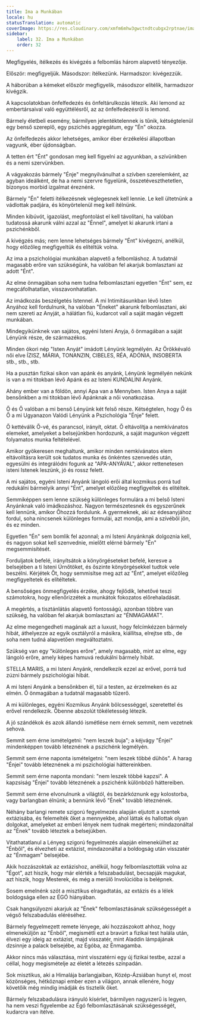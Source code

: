 ```yaml
---
title: Ima a Munkában
locale: hu
statusTranslation: automatic
coverImage: https://res.cloudinary.com/xmfm6mhw3gwctndtcubgx2rptnae/image/upload/v1740468922/small_cover_tratado_de_psicologia_revolucionaria_a4c0dca4e0.webp
sidebar:
    label: 32. Ima a Munkában
    order: 32
---
```

Megfigyelés, ítélkezés és kivégzés a felbomlás három alapvető tényezője.

Először: megfigyeljük. Másodszor: ítélkezünk. Harmadszor: kivégezzük.

A háborúban a kémeket először megfigyelik, másodszor elítélik, harmadszor kivégzik.

A kapcsolatokban önfelfedezés és önfeltárulkozás létezik. Aki lemond az embertársaival való együttélésről, az az önfelfedezésről is lemond.

Bármely életbeli esemény, bármilyen jelentéktelennek is tűnik, kétségtelenül egy benső szereplő, egy pszichés aggregátum, egy "Én" okozza.

Az önfelfedezés akkor lehetséges, amikor éber érzékelési állapotban vagyunk, éber újdonságban.

A tetten ért "Ént" gondosan meg kell figyelni az agyunkban, a szívünkben és a nemi szervünkben.

A vágyakozás bármely "Énje" megnyilvánulhat a szívben szerelemként, az agyban ideálként, de ha a nemi szervre figyelünk, összetéveszthetetlen, bizonyos morbid izgalmat éreznénk.

Bármely "Én" feletti ítélkezésnek véglegesnek kell lennie. Le kell ültetnünk a vádlottak padjára, és könyörtelenül meg kell ítélnünk.

Minden kibúvót, igazolást, megfontolást el kell távolítani, ha valóban tudatossá akarunk válni azzal az "Énnel", amelyet ki akarunk irtani a pszichénkből.

A kivégzés más; nem lenne lehetséges bármely "Ént" kivégezni, anélkül, hogy előzőleg megfigyeltük és elítéltük volna.

Az ima a pszichológiai munkában alapvető a felbomláshoz. A tudatnál magasabb erőre van szükségünk, ha valóban fel akarjuk bomlasztani az adott "Ént".

Az elme önmagában soha nem tudna felbomlasztani egyetlen "Ént" sem, ez megcáfolhatatlan, visszavonhatatlan.

Az imádkozás beszélgetés Istennel. A mi Intimitásunkban lévő Isten Anyához kell fordulnunk, ha valóban "Éneket" akarunk felbomlasztani, aki nem szereti az Anyját, a hálátlan fiú, kudarcot vall a saját magán végzett munkában.

Mindegyikünknek van sajátos, egyéni Isteni Anyja, ő önmagában a saját Lényünk része, de származékos.

Minden ókori nép "Isten Anyát" imádott Lényünk legmélyén. Az Örökkévaló női elve ÍZISZ, MÁRIA, TONANZIN, CIBELES, RÉA, ADÓNIA, INSOBERTA stb., stb., stb.

Ha a pusztán fizikai síkon van apánk és anyánk, Lényünk legmélyén nekünk is van a mi titokban lévő Apánk és az Isteni KUNDALINI Anyánk.

Ahány ember van a földön, annyi Apa van a Mennyben. Isten Anya a saját bensőnkben a mi titokban lévő Apánknak a női vonatkozása.

Ő és Ő valóban a mi benső Lényünk két felső része. Kétségtelen, hogy Ő és Ő a mi Ugyanazon Valódi Lényünk a Pszichológia "Énje" felett.

Ő kettéválik Ő-vé, és parancsol, irányít, oktat. Ő eltávolítja a nemkívánatos elemeket, amelyeket a belsejünkben hordozunk, a saját magunkon végzett folyamatos munka feltételével.

Amikor gyökeresen meghaltunk, amikor minden nemkívánatos elem eltávolításra került sok tudatos munka és önkéntes szenvedés után, egyesülni és integrálódni fogunk az "APA-ANYÁVAL", akkor rettenetesen isteni Istenek leszünk, jó és rossz felett.

A mi sajátos, egyéni Isteni Anyánk lángoló erői által kozmikus porrá tud redukálni bármelyik annyi "Ént", amelyet előzőleg megfigyeltek és elítéltek.

Semmiképpen sem lenne szükség különleges formulára a mi belső Isteni Anyánknak való imádkozáshoz. Nagyon természetesnek és egyszerűnek kell lennünk, amikor Őhozzá fordulunk. A gyermeknek, aki az édesanyjához fordul, soha nincsenek különleges formulái, azt mondja, ami a szívéből jön, és ez minden.

Egyetlen "Én" sem bomlik fel azonnal; a mi Isteni Anyánknak dolgoznia kell, és nagyon sokat kell szenvednie, mielőtt elérné bármely "Én" megsemmisítését.

Forduljatok befelé, irányítsátok a könyörgéseteket befelé, keresve a belsejében a ti Isteni Úrnőtöket, és őszinte könyörgésekkel tudtok vele beszélni. Kérjétek Őt, hogy semmisítse meg azt az "Ént", amelyet előzőleg megfigyeltetek és elítéltetek.

A bensőséges önmegfigyelés érzéke, ahogy fejlődik, lehetővé teszi számotokra, hogy ellenőrizzétek a munkátok fokozatos előrehaladását.

A megértés, a tisztánlátás alapvető fontosságú, azonban többre van szükség, ha valóban fel akarjuk bomlasztani az "ÉNMAGAMAT".

Az elme megengedheti magának azt a luxust, hogy felcímkézzen bármely hibát, áthelyezze az egyik osztályról a másikra, kiállítsa, elrejtse stb., de soha nem tudná alapvetően megváltoztatni.

Szükség van egy "különleges erőre", amely magasabb, mint az elme, egy lángoló erőre, amely képes hamuvá redukálni bármely hibát.

STELLA MARIS, a mi Isteni Anyánk, rendelkezik ezzel az erővel, porrá tud zúzni bármely pszichológiai hibát.

A mi Isteni Anyánk a bensőnkben él, túl a testen, az érzelmeken és az elmén. Ő önmagában a tudatnál magasabb tűzerő.

A mi különleges, egyéni Kozmikus Anyánk bölcsességgel, szeretettel és erővel rendelkezik. Őbenne abszolút tökéletesség létezik.

A jó szándékok és azok állandó ismétlése nem érnek semmit, nem vezetnek sehova.

Semmit sem érne ismételgetni: "nem leszek buja"; a kéjvágy "Énjei" mindenképpen tovább léteznének a pszichénk legmélyén.

Semmit sem érne naponta ismételgetni: "nem leszek többé dühös". A harag "Énjei" tovább léteznének a mi pszichológiai háttereinkben.

Semmit sem érne naponta mondani: "nem leszek többé kapzsi". A kapzsiság "Énjei" tovább léteznének a pszichénk különböző háttereiben.

Semmit sem érne elvonulnunk a világtól, és bezárkóznunk egy kolostorba, vagy barlangban élnünk; a bennünk lévő "Ének" tovább léteznének.

Néhány barlangi remete szigorú fegyelmezés alapján eljutott a szentek extázisába, és felemelték őket a mennyekbe, ahol láttak és hallottak olyan dolgokat, amelyeket az emberi lények nem tudnak megérteni; mindazonáltal az "Ének" tovább léteztek a belsejükben.

Vitathatatlanul a Lényeg szigorú fegyelmezés alapján elmenekülhet az "Énből", és élvezheti az extázist, mindazonáltal a boldogság után visszatér az "Énmagam" belsejébe.

Akik hozzászoktak az extázishoz, anélkül, hogy felbomlasztották volna az "Égot", azt hiszik, hogy már elérték a felszabadulást, becsapják magukat, azt hiszik, hogy Mesterek, és még a merülő Involúcióba is belépnek.

Sosem emelnénk szót a misztikus elragadtatás, az extázis és a lélek boldogsága ellen az ÉGÓ hiányában.

Csak hangsúlyozni akarjuk az "Ének" felbomlasztásának szükségességét a végső felszabadulás eléréséhez.

Bármely fegyelmezett remete lényege, aki hozzászokott ahhoz, hogy elmeneküljön az "Énből", megismétli ezt a bravúrt a fizikai test halála után, élvezi egy ideig az extázist, majd visszatér, mint Aladdin lámpájának dzsinnje a palack belsejébe, az Égóba, az Énmagamba.

Akkor nincs más választása, mint visszatérni egy új fizikai testbe, azzal a céllal, hogy megismételje az életét a létezés színpadán.

Sok misztikus, aki a Himalája barlangjaiban, Közép-Ázsiában hunyt el, most közönséges, hétköznapi ember ezen a világon, annak ellenére, hogy követőik még mindig imádják és tisztelik őket.

Bármely felszabadulásra irányuló kísérlet, bármilyen nagyszerű is legyen, ha nem veszi figyelembe az Égó felbomlasztásának szükségességét, kudarcra van ítélve.


